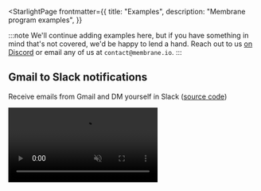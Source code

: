 
<StarlightPage
  frontmatter={{
    title: "Examples",
    description: "Membrane program examples",
  }}  
>

:::note
We'll continue adding examples here, but if you have something in mind that's not covered, we'd be happy to lend a hand. Reach out to us <a href="https://discord.gg/4RHyJDV8kj" target="_blank">on Discord</a> or email any of us at `contact@membrane.io`.
:::

## Gmail to Slack notifications

Receive emails from Gmail and DM yourself in Slack (<a href="https://membrane.io/share/pete/gmail-to-slack" target="_blank">source code</a>)

<video src="/cloud-assets/gmail-to-slack.mp4" muted autoplay controls></video>

</StarlightPage>
